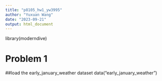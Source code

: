 ```yaml
---
title: "p8105_hw1_yw3995"
author: "Yuxuan Wang"
date: "2023-09-21"
output: html_document
---
```


library(moderndive)

# Problem 1

##load the early_january_weather dataset
data("early_january_weather")